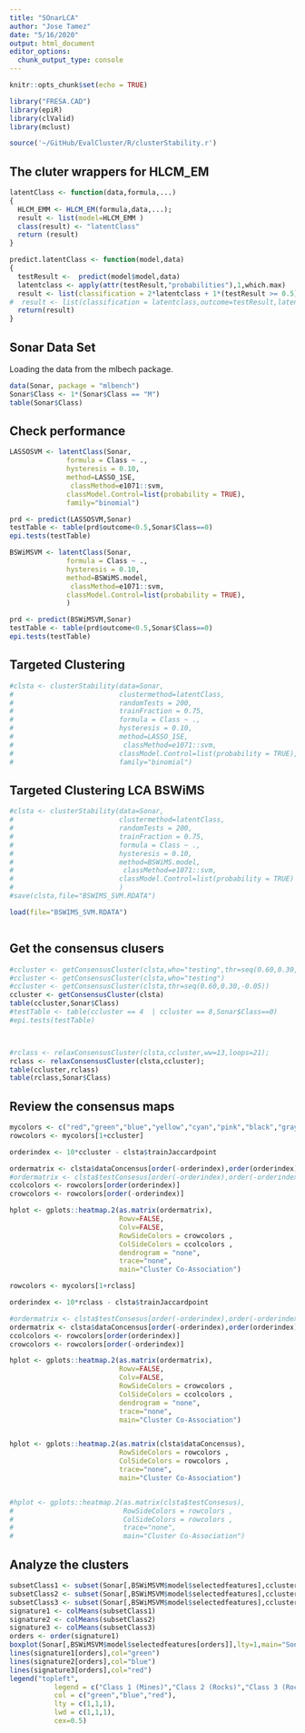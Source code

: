 ```yaml
---
title: "SOnarLCA"
author: "Jose Tamez"
date: "5/16/2020"
output: html_document
editor_options: 
  chunk_output_type: console
---
```


```r
knitr::opts_chunk$set(echo = TRUE)
```

```r
library("FRESA.CAD")
library(epiR)
library(clValid)
library(mclust)

source('~/GitHub/EvalCluster/R/clusterStability.r')


```

## The cluter wrappers for HLCM_EM
```r
latentClass <- function(data,formula,...)
{
  HLCM_EMM <- HLCM_EM(formula,data,...);
  result <- list(model=HLCM_EMM )
  class(result) <- "latentClass"
  return (result)
}

predict.latentClass <- function(model,data)
{
  testResult <-  predict(model$model,data)
  latentclass <- apply(attr(testResult,"probabilities"),1,which.max)
  result <- list(classification = 2*latentclass + 1*(testResult >= 0.5),outcome=testResult,latentclass=latentclass)
#  result <- list(classification = latentclass,outcome=testResult,latentclass=latentclass)
  return(result)
}

```



## Sonar Data Set

Loading the data from the mlbech package.

```r
data(Sonar, package = "mlbench")
Sonar$Class <- 1*(Sonar$Class == "M")
table(Sonar$Class)

```


## Check performance
```r

LASSOSVM <- latentClass(Sonar,
              formula = Class ~ .,
              hysteresis = 0.10,
              method=LASSO_1SE,
               classMethod=e1071::svm,
              classModel.Control=list(probability = TRUE),
              family="binomial")

prd <- predict(LASSOSVM,Sonar)
testTable <- table(prd$outcome<0.5,Sonar$Class==0)
epi.tests(testTable)

BSWiMSVM <- latentClass(Sonar,
              formula = Class ~ .,
              hysteresis = 0.10,
              method=BSWiMS.model,
               classMethod=e1071::svm,
              classModel.Control=list(probability = TRUE),
              )

prd <- predict(BSWiMSVM,Sonar)
testTable <- table(prd$outcome<0.5,Sonar$Class==0)
epi.tests(testTable)


```



## Targeted Clustering

```r
#clsta <- clusterStability(data=Sonar, 
#                          clustermethod=latentClass,
#                          randomTests = 200, 
#                          trainFraction = 0.75,
#                          formula = Class ~ .,
#                          hysteresis = 0.10,
#                          method=LASSO_1SE,
#                           classMethod=e1071::svm,
#                          classModel.Control=list(probability = TRUE),
#                          family="binomial")

```

## Targeted Clustering LCA BSWiMS

```r

#clsta <- clusterStability(data=Sonar, 
#                          clustermethod=latentClass,
#                          randomTests = 200, 
#                          trainFraction = 0.75,
#                          formula = Class ~ .,
#                          hysteresis = 0.10,
#                          method=BSWiMS.model,
#                           classMethod=e1071::svm,
#                          classModel.Control=list(probability = TRUE)
#                          )
#save(clsta,file="BSWIMS_SVM.RDATA")

load(file="BSWIMS_SVM.RDATA")



```



## Get the consensus clusers

```r

#ccluster <- getConsensusCluster(clsta,who="testing",thr=seq(0.60,0.30,-0.05))
#ccluster <- getConsensusCluster(clsta,who="testing")
#ccluster <- getConsensusCluster(clsta,thr=seq(0.60,0.30,-0.05))
ccluster <- getConsensusCluster(clsta)
table(ccluster,Sonar$Class)
#testTable <- table(ccluster == 4  | ccluster == 8,Sonar$Class==0)
#epi.tests(testTable)



#rclass <- relaxConsensusCluster(clsta,ccluster,ww=13,loops=21);
rclass <- relaxConsensusCluster(clsta,ccluster);
table(ccluster,rclass)
table(rclass,Sonar$Class)

```


## Review the consensus maps

```r
mycolors <- c("red","green","blue","yellow","cyan","pink","black","gray","violet","orange","brown")
rowcolors <- mycolors[1+ccluster]

orderindex <- 10*ccluster - clsta$trainJaccardpoint

ordermatrix <- clsta$dataConcensus[order(-orderindex),order(orderindex)]
#ordermatrix <- clsta$testConsesus[order(-orderindex),order(-orderindex)]
ccolcolors <- rowcolors[order(orderindex)]
crowcolors <- rowcolors[order(-orderindex)]

hplot <- gplots::heatmap.2(as.matrix(ordermatrix),
                           Rowv=FALSE,
                           Colv=FALSE,
                           RowSideColors = crowcolors ,
                           ColSideColors = ccolcolors ,
                           dendrogram = "none",
                           trace="none",
                           main="Cluster Co-Association")

rowcolors <- mycolors[1+rclass]

orderindex <- 10*rclass - clsta$trainJaccardpoint

#ordermatrix <- clsta$testConsesus[order(-orderindex),order(-orderindex)]
ordermatrix <- clsta$dataConcensus[order(-orderindex),order(orderindex)]
ccolcolors <- rowcolors[order(orderindex)]
crowcolors <- rowcolors[order(-orderindex)]

hplot <- gplots::heatmap.2(as.matrix(ordermatrix),
                           Rowv=FALSE,
                           Colv=FALSE,
                           RowSideColors = crowcolors ,
                           ColSideColors = ccolcolors ,
                           dendrogram = "none",
                           trace="none",
                           main="Cluster Co-Association")


hplot <- gplots::heatmap.2(as.matrix(clsta$dataConcensus),
                           RowSideColors = rowcolors ,
                           ColSideColors = rowcolors ,
                           trace="none",
                           main="Cluster Co-Association")


#hplot <- gplots::heatmap.2(as.matrix(clsta$testConsesus),
#                           RowSideColors = rowcolors ,
#                           ColSideColors = rowcolors ,
#                           trace="none",
#                           main="Cluster Co-Association")

```

## Analyze the clusters

```r

subsetClass1 <- subset(Sonar[,BSWiMSVM$model$selectedfeatures],ccluster==1)
subsetClass2 <- subset(Sonar[,BSWiMSVM$model$selectedfeatures],ccluster==2)
subsetClass3 <- subset(Sonar[,BSWiMSVM$model$selectedfeatures],ccluster==3)
signature1 <- colMeans(subsetClass1)
signature2 <- colMeans(subsetClass2)
signature3 <- colMeans(subsetClass3)
orders <- order(signature1)
boxplot(Sonar[,BSWiMSVM$model$selectedfeatures[orders]],lty=1,main="Sonar Signatures",xlab="Feature",ylab="Sonar",las=2)
lines(signature1[orders],col="green")
lines(signature2[orders],col="blue")
lines(signature3[orders],col="red")
legend("topleft",
           legend = c("Class 1 (Mines)","Class 2 (Rocks)","Class 3 (Rocks)"),
           col = c("green","blue","red"),
           lty = c(1,1,1),
           lwd = c(1,1,1),
           cex=0.5)


```

